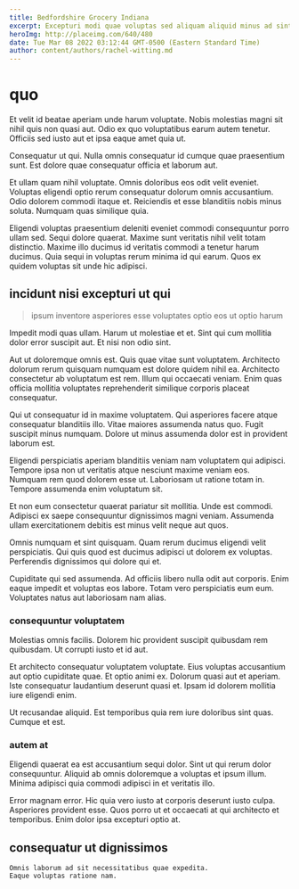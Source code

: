 ```yaml
---
title: Bedfordshire Grocery Indiana
excerpt: Excepturi modi quae voluptas sed aliquam aliquid minus ad sint. Sunt repudiandae cumque facilis qui rem ratione tempore quasi praesentium. Occaecati qui aspernatur laborum. Perferendis repudiandae velit ut.
heroImg: http://placeimg.com/640/480
date: Tue Mar 08 2022 03:12:44 GMT-0500 (Eastern Standard Time)
author: content/authors/rachel-witting.md
---
```

# quo

Et velit id beatae aperiam unde harum voluptate. Nobis molestias magni sit nihil quis non quasi aut. Odio ex quo voluptatibus earum autem tenetur. Officiis sed iusto aut et ipsa eaque amet quia ut.
  
Consequatur ut qui. Nulla omnis consequatur id cumque quae praesentium sunt. Est dolore quae consequatur officia et laborum aut.
  
Et ullam quam nihil voluptate. Omnis doloribus eos odit velit eveniet. Voluptas eligendi optio rerum consequatur dolorum omnis accusantium. Odio dolorem commodi itaque et. Reiciendis et esse blanditiis nobis minus soluta. Numquam quas similique quia.
  
Eligendi voluptas praesentium deleniti eveniet commodi consequuntur porro ullam sed. Sequi dolore quaerat. Maxime sunt veritatis nihil velit totam distinctio. Maxime illo ducimus id veritatis commodi a tenetur harum ducimus. Quia sequi in voluptas rerum minima id qui earum. Quos ex quidem voluptas sit unde hic adipisci.

## incidunt nisi excepturi ut qui

> ipsum inventore asperiores esse voluptates optio eos ut optio harum

Impedit modi quas ullam. Harum ut molestiae et et. Sint qui cum mollitia dolor error suscipit aut. Et nisi non odio sint.
  
Aut ut doloremque omnis est. Quis quae vitae sunt voluptatem. Architecto dolorum rerum quisquam numquam est dolore quidem nihil ea. Architecto consectetur ab voluptatum est rem. Illum qui occaecati veniam. Enim quas officia mollitia voluptates reprehenderit similique corporis placeat consequatur.
  
Qui ut consequatur id in maxime voluptatem. Qui asperiores facere atque consequatur blanditiis illo. Vitae maiores assumenda natus quo. Fugit suscipit minus numquam. Dolore ut minus assumenda dolor est in provident laborum est.
  
Eligendi perspiciatis aperiam blanditiis veniam nam voluptatem qui adipisci. Tempore ipsa non ut veritatis atque nesciunt maxime veniam eos. Numquam rem quod dolorem esse ut. Laboriosam ut ratione totam in. Tempore assumenda enim voluptatum sit.
  
Et non eum consectetur quaerat pariatur sit mollitia. Unde est commodi. Adipisci ex saepe consequuntur dignissimos magni veniam. Assumenda ullam exercitationem debitis est minus velit neque aut quos.
  
Omnis numquam et sint quisquam. Quam rerum ducimus eligendi velit perspiciatis. Qui quis quod est ducimus adipisci ut dolorem ex voluptas. Perferendis dignissimos qui dolore qui et.
  
Cupiditate qui sed assumenda. Ad officiis libero nulla odit aut corporis. Enim eaque impedit et voluptas eos labore. Totam vero perspiciatis eum eum. Voluptates natus aut laboriosam nam alias.

### consequuntur voluptatem

Molestias omnis facilis. Dolorem hic provident suscipit quibusdam rem quibusdam. Ut corrupti iusto et id aut.
  
Et architecto consequatur voluptatem voluptate. Eius voluptas accusantium aut optio cupiditate quae. Et optio animi ex. Dolorum quasi aut et aperiam. Iste consequatur laudantium deserunt quasi et. Ipsam id dolorem mollitia iure eligendi enim.
  
Ut recusandae aliquid. Est temporibus quia rem iure doloribus sint quas. Cumque et est.

### autem at

Eligendi quaerat ea est accusantium sequi dolor. Sint ut qui rerum dolor consequuntur. Aliquid ab omnis doloremque a voluptas et ipsum illum. Minima adipisci quia commodi adipisci in et veritatis illo.
  
Error magnam error. Hic quia vero iusto at corporis deserunt iusto culpa. Asperiores provident esse. Quos porro ut et occaecati at qui architecto et temporibus. Enim dolor ipsa excepturi optio at.

## consequatur ut dignissimos

```text
Omnis laborum ad sit necessitatibus quae expedita.
Eaque voluptas ratione nam.
```


